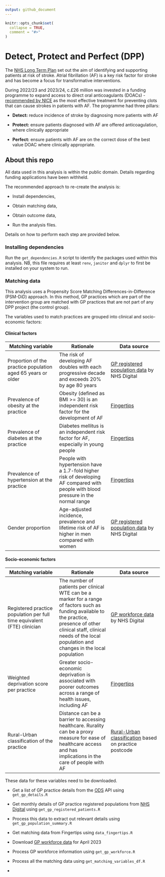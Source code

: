 ```yaml
---
output: github_document
---
```


<!-- README.md is generated from README.Rmd. Please edit that file -->

```r
knitr::opts_chunk$set(
  collapse = TRUE,
  comment = "#>"
)
```

# Detect, Protect and Perfect (DPP)

<!-- badges: start -->

<!-- badges: end -->

The [NHS Long Term Plan](https://www.longtermplan.nhs.uk/areas-of-work/cardiovascular-disease/) set out the aim of identifying and supporting patients at risk of stroke. Atrial fibrillation (AF) is a key risk factor for stroke and has become a focus for transformative interventions.

During 2022/23 and 2023/24, c.£26 million was invested in a funding programme to expand access to direct oral anticoagulants (DOACs) - [recommended by NICE](https://bnf.nice.org.uk/treatment-summaries/arrhythmias/#atrial-fibrillation) as the most effective treatment for preventing clots that can cause strokes in patients with AF. The programme had three pillars:

-   **Detect:** reduce incidence of stroke by diagnosing more patients with AF

-   **Protect:** ensure patients diagnosed with AF are offered anticoagulation, where clinically appropriate

-   **Perfect:** ensure patients with AF are on the correct dose of the best value DOAC where clinically appropriate.

## About this repo

All data used in this analysis is within the public domain. Details regarding funding applications have been withheld.

The recommended approach to re-create the analysis is:

-   Install dependencies,

-   Obtain matching data,

-   Obtain outcome data,

-   Run the analysis files.

Details on how to perform each step are provided below.

### Installing dependencies

Run the `get_dependencies.R` script to identify the packages used within this analysis. NB, this file requires at least `renv`, `janitor` and `dplyr` to first be installed on your system to run.

### Matching data

This analysis uses a Propensity Score Matching Differences-in-Difference (PSM-DiD) approach. In this method, GP practices which are part of the intervention group are matched with GP practices that are not part of any DPP project (the control group).

The variables used to match practices are grouped into clinical and socio-economic factors:

#### Clinical factors

| Matching variable | Rationale | Data source |
|------------------------|------------------------|------------------------|
| Proportion of the practice population aged 65 years or older | The risk of developing AF doubles with each progressive decade and exceeds 20% by age 80 years | [GP registered population data](https://digital.nhs.uk/data-and-information/publications/statistical/patients-registered-at-a-gp-practice) by NHS Digital |
| Prevalence of obesity at the practice | Obesity (defined as BMI \>= 30) is an independent risk factor for the development of AF | [Fingertips](https://fingertips.phe.org.uk/) |
| Prevalence of diabetes at the practice | Diabetes mellitus is an independent risk factor for AF, especially in young people | [Fingertips](https://fingertips.phe.org.uk/) |
| Prevalence of hypertension at the practice | People with hypertension have a 1.7-fold higher risk of developing AF compared with people with blood pressure in the normal range | [Fingertips](https://fingertips.phe.org.uk/) |
| Gender proportion | Age-adjusted incidence, prevalence and lifetime risk of AF is higher in men compared with women | [GP registered population data](https://digital.nhs.uk/data-and-information/publications/statistical/patients-registered-at-a-gp-practice) by NHS Digital |

#### Socio-economic factors

| Matching variable | Rationale | Data source |
|------------------------|------------------------|------------------------|
| Registered practice population per full time equivalent (FTE) clinician | The number of patients per clinical WTE can be a marker for a range of factors such as funding available to the practice, presence of other clinical staff, clinical needs of the local population and changes in the local population | [GP workforce data](https://digital.nhs.uk/data-and-information/publications/statistical/general-and-personal-medical-services/30-april-2023) by NHS Digital |
| Weighted deprivation score per practice | Greater socio-economic deprivation is associated with poorer outcomes across a range of health issues, including AF | [Fingertips](https://fingertips.phe.org.uk/) |
| Rural-Urban classification of the practice | Distance can be a barrier to accessing healthcare. Rurality can be a proxy measure for ease of healthcare access and has implications in the care of people with AF | [Rural-Urban classification](https://www.ons.gov.uk/methodology/geography/geographicalproducts/ruralurbanclassifications) based on practice postcode |

These data for these variables need to be downloaded.

-   Get a list of GP practice details from the [ODS](https://www.odsdatasearchandexport.nhs.uk/) API using `get_gp_details.R`

-   Get monthly details of GP practice registered populations from [NHS Digital](https://digital.nhs.uk/data-and-information/publications/statistical/patients-registered-at-a-gp-practice) using `get_gp_registered_patients.R`

-   Process this data to extract out relevant details using `get_gp_population_summary.R`

-   Get matching data from Fingertips using `data_fingertips.R`

-   Download [GP workforce data](https://digital.nhs.uk/data-and-information/publications/statistical/general-and-personal-medical-services/30-april-2023) for April 2023

-   Process GP workforce information using `get_gp_workforce.R`

-   Process all the matching data using `get_matching_variables_df.R`

-   
